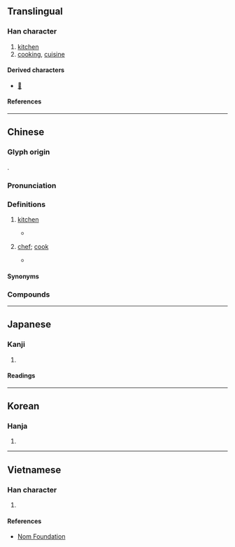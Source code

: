 {{character info}}
==Translingual==

===Han character===
{{Han char|rn=53|rad=广|as=05|sn=8|four=00212|canj=IPRU|ids=⿸广包}}

# [[kitchen]]
# [[cooking]], [[cuisine]]

====Derived characters====
* [[𠝇]]

====References====
{{Han ref|kx=0344.100|dkj=09266|dj=0653.310|hdz=20879.040|uh=5E96}}

----

==Chinese==
{{zh-forms}}

===Glyph origin===
{{Han etym}}
{{Han compound|广|包|ls=psc|c1=s|c2=p|t1=house}}.

===Pronunciation===
{{zh-pron
|m=páo
|c=paau4
|mn=pâu
|mc=y
|oc=y
|cat=n
}}

===Definitions===
{{zh-hanzi}}

# {{lb|zh|literary}} [[kitchen]]
#* {{zh-x|庖 有 肥 肉，廄 有 肥 馬，民 有 飢 色，野 有 餓莩{piǎo}，此 率{shuài} 獸 而 食 人 也。|In your '''kitchen''' there is fat meat; in your stables there are fat horses. But your people have the look of hunger, and on the wilds there are those who have died of famine. This is leading on beasts to devour men.|CL|ref=Mengzi}}
# {{lb|zh|literary}} [[chef]]; [[cook]]
#* {{zh-x|良 庖 歲 更{gēng} 刀，割 也；族 庖 月 更{gēng} 刀，折 也。|A good '''cook''' changes his knife every year; (it may have been injured) in cutting - an ordinary '''cook''' changes his every month - (it may have been) broken.|CL|ref=Zhuangzi}}

====Synonyms====
{{zh-dial|廚房}}
{{zh-dial|廚師}}

===Compounds===
{{zh-der|代庖|尸祝代庖|庖丁|庖丁解牛|庖人|庖代|庖子|庖宰|庖廚|庖犧|庖立|庖羲|庖鼎|治庖|良庖|越俎代庖}}

----

==Japanese==

===Kanji===
{{ja-kanji|grade=|rs=广05}}

# {{rfdef|ja|sort=广05}}

====Readings====
{{ja-readings
|on=ほう
|kun=くりや-
}}

----

==Korean==

===Hanja===
{{ko-hanja|포}}

# {{rfdef|ko|sort=广05}}

----

==Vietnamese==

===Han character===
{{vi-readings|rs=广05|reading=bào}}

# {{rfdef|vi|sort=广05}}

====References====
* [http://nomfoundation.org/common/nom_details.php?codepoint=5e96 Nom Foundation]